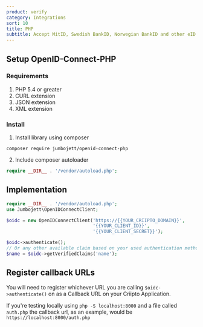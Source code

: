 ```yaml
---
product: verify
category: Integrations
sort: 10
title: PHP
subtitle: Accept MitID, Swedish BankID, Norwegian BankID and other eID logins with PHP and Criipto Verify
---
```


## Setup OpenID-Connect-PHP

### Requirements

1. PHP 5.4 or greater
2. CURL extension
3. JSON extension
4. XML extension

### Install

1. Install library using composer
```
composer require jumbojett/openid-connect-php
```

2. Include composer autoloader
```php
require __DIR__ . '/vendor/autoload.php';
```

## Implementation

```php
require __DIR__ . '/vendor/autoload.php';
use Jumbojett\OpenIDConnectClient;

$oidc = new OpenIDConnectClient('https://{{YOUR_CRIIPTO_DOMAIN}}',
                                '{{YOUR_CLIENT_ID}}',
                                '{{YOUR_CLIENT_SECRET}}');

$oidc->authenticate();
// Or any other available claim based on your used authentication method: https://docs.criipto.com/verify/e-ids/
$name = $oidc->getVerifiedClaims('name');
```

## Register callback URLs

You will need to register whichever URL you are calling `$oidc->authenticate()` on as a Callback URL on your Criipto Application.

If you're testing locally using `php -S localhost:8000` and a file called `auth.php` the callback url, as an example, would be `https://localhost:8000/auth.php`